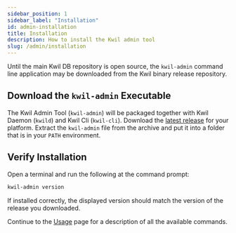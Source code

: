 ```yaml
---
sidebar_position: 1
sidebar_label: "Installation"
id: admin-installation
title: Installation
description: How to install the Kwil admin tool
slug: /admin/installation
---
```


Until the main Kwil DB repository is open source, the `kwil-admin` command line
application may be downloaded from the Kwil binary release repository.


## Download the `kwil-admin` Executable

The Kwil Admin Tool (`kwil-admin`) will be packaged together with Kwil Daemon (`kwild`) and Kwil Cli (`kwil-cli`).
Download the [latest release](https://github.com/kwilteam/kwil-db/releases)
for your platform.  Extract the `kwil-admin` file from the archive and put it
into a folder that is in your `PATH` environment.


## Verify Installation

Open a terminal and run the following at the command prompt:

```bash
kwil-admin version
```

If installed correctly, the displayed version should match the version of the release you downloaded.

Continue to the [Usage](/docs/admin/usage) page for a description of all the available commands.
